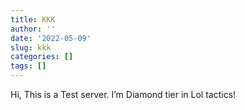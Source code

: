 ```yaml
---
title: KKK
author: ''
date: '2022-05-09'
slug: kkk
categories: []
tags: []
---
```

Hi, This is a Test server. I'm Diamond tier in Lol tactics!